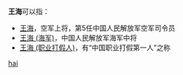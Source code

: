 '''王海'''可以指：
* [[王海|王海]]，空军上将，第5任中国人民解放军空军司令员
* [[王海_(海军)|王海 (海军)]]，中国人民解放军海军中将
* [[王海_(职业打假人)|王海 (职业打假人)]]，有“中国职业打假第一人”之称

{{disambig}}

[[Category:二字王姓人名消歧义|hai]]